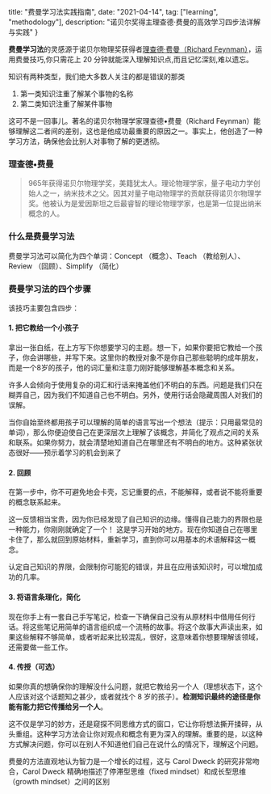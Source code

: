   title: "费曼学习法实践指南",
  date: "2021-04-14",
  tag: ["learning", "methodology"],
  description: "诺贝尔奖得主理查德·费曼的高效学习四步法详解与实践"
}

**费曼学习法**的灵感源于诺贝尔物理奖获得者[理查德·费曼（Richard Feynman）](https://zh.wikipedia.org/wiki/%E7%90%86%E6%9F%A5%E5%BE%B7%C2%B7%E8%B2%BB%E6%9B%BC)，运用费曼技巧,你只需花上 20 分钟就能深入理解知识点,而且记忆深刻,难以遗忘。

知识有两种类型，我们绝大多数人关注的都是错误的那类
1. 第一类知识注重了解某个事物的名称
2. 第二类知识注重了解某件事物

这可不是一回事儿。著名的诺贝尔物理学家理查德•费曼（Richard Feynman）能够理解这二者间的差别，这也是他成功最重要的原因之一。事实上，他创造了一种学习方法，确保他会比别人对事物了解的更透彻。

### 理查德•费曼

> 965年获得诺贝尔物理学奖，美籍犹太人。理论物理学家，量子电动力学创始人之一，纳米技术之父。因其对量子电动物理学的贡献获得诺贝尔物理学奖。他被认为是爱因斯坦之后最睿智的理论物理学家，也是第一位提出纳米概念的人。

### 什么是费曼学习法

费曼学习法可以简化为四个单词：Concept （概念）、Teach （教给别人）、Review （回顾）、Simplify （简化）

### 费曼学习法的四个步骤

该技巧主要包含四步：

#### 1. 把它教给一个小孩子

拿出一张白纸，在上方写下你想要学习的主题。想一下，如果你要把它教给一个孩子，你会讲哪些，并写下来。这里你的教授对象不是你自己那些聪明的成年朋友，而是一个8岁的孩子，他的词汇量和注意力刚好能够理解基本概念和关系。

许多人会倾向于使用复杂的词汇和行话来掩盖他们不明白的东西。问题是我们只在糊弄自己，因为我们不知道自己也不明白。另外，使用行话会隐藏周围人对我们的误解。

当你自始至终都用孩子可以理解的简单的语言写出一个想法（提示：只用最常见的单词），那么你便迫使自己在更深层次上理解了该概念，并简化了观点之间的关系和联系。如果你努力，就会清楚地知道自己在哪里还有不明白的地方。这种紧张状态很好——预示着学习的机会到来了

#### 2. 回顾

在第一步中，你不可避免地会卡壳，忘记重要的点，不能解释，或者说不能将重要的概念联系起来。

这一反馈相当宝贵，因为你已经发现了自己知识的边缘。懂得自己能力的界限也是一种能力，你刚刚就确定了一个！
这是学习开始的地方。现在你知道自己在哪里卡住了，那么就回到原始材料，重新学习，直到你可以用基本的术语解释这一概念。

认定自己知识的界限，会限制你可能犯的错误，并且在应用该知识时，可以增加成功的几率。

#### 3. 将语言条理化，简化

现在你手上有一套自己手写笔记，检查一下确保自己没有从原材料中借用任何行话。将这些笔记用简单的语言组织成一个流畅的故事。将这个故事大声读出来，如果这些解释不够简单，或者听起来比较混乱，很好，这意味着你想要理解该领域，还需要做一些工作。

#### 4. 传授（可选）

如果你真的想确保你的理解没什么问题，就把它教给另一个人（理想状态下，这个人应该对这个话题知之甚少，或者就找个 8 岁的孩子）。**检测知识最终的途径是你能有能力把它传播给另一个人**。

这不仅是学习的妙方，还是窥探不同思维方式的窗口，它让你将想法撕开揉碎，从头重组。这种学习方法会让你对观点和概念有更为深入的理解。重要的是，以这种方式解决问题，你可以在别人不知道他们自己在说什么的情况下，理解这个问题。

费曼的方法直观地认为智力是一个增长的过程，这与 Carol Dweck 的研究非常吻合，Carol Dweck 精确地描述了停滞型思维（fixed mindset）和成长型思维（growth mindset）之间的区别

